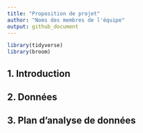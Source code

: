 ---
title: "Proposition de projet"
author: "Noms des membres de l'équipe"
output: github_document
---

```{r load-packages, message = FALSE}
library(tidyverse)
library(broom)
```

## 1. Introduction



## 2. Données



## 3. Plan d'analyse de données



